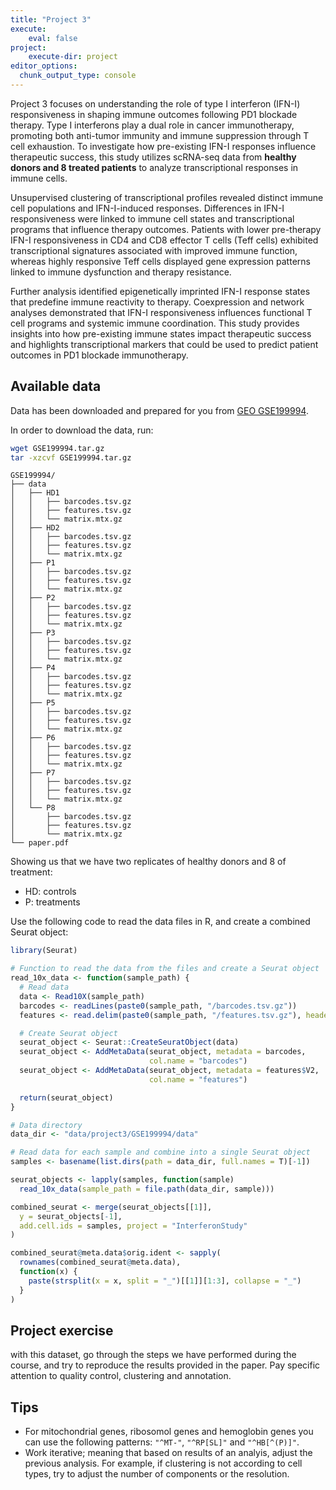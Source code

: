 ```yaml
---
title: "Project 3"
execute:
    eval: false
project:
    execute-dir: project
editor_options: 
  chunk_output_type: console
---
```



Project 3 focuses on understanding the role of type I interferon (IFN-I) responsiveness in shaping immune outcomes following PD1 blockade therapy. Type I interferons play a dual role in cancer immunotherapy, promoting both anti-tumor immunity and immune suppression through T cell exhaustion. To investigate how pre-existing IFN-I responses influence therapeutic success, this study utilizes scRNA-seq data from **healthy donors and 8 treated patients** to analyze transcriptional responses in immune cells.  

Unsupervised clustering of transcriptional profiles revealed distinct immune cell populations and IFN-I-induced responses. Differences in IFN-I responsiveness were linked to immune cell states and transcriptional programs that influence therapy outcomes. Patients with lower pre-therapy IFN-I responsiveness in CD4 and CD8 effector T cells (Teff cells) exhibited transcriptional signatures associated with improved immune function, whereas highly responsive Teff cells displayed gene expression patterns linked to immune dysfunction and therapy resistance.  

Further analysis identified epigenetically imprinted IFN-I response states that predefine immune reactivity to therapy. Coexpression and network analyses demonstrated that IFN-I responsiveness influences functional T cell programs and systemic immune coordination. This study provides insights into how pre-existing immune states impact therapeutic success and highlights transcriptional markers that could be used to predict patient outcomes in PD1 blockade immunotherapy.  

## Available data

Data has been downloaded and prepared for you from [GEO GSE199994](https://www.ncbi.nlm.nih.gov/geo/query/acc.cgi?acc=GSE199994). 

In order to download the data, run:

```bash
wget GSE199994.tar.gz
tar -xzcvf GSE199994.tar.gz
```

```
GSE199994/
├── data
│   ├── HD1
│   │   ├── barcodes.tsv.gz
│   │   ├── features.tsv.gz
│   │   └── matrix.mtx.gz
│   ├── HD2
│   │   ├── barcodes.tsv.gz
│   │   ├── features.tsv.gz
│   │   └── matrix.mtx.gz
│   ├── P1
│   │   ├── barcodes.tsv.gz
│   │   ├── features.tsv.gz
│   │   └── matrix.mtx.gz
│   ├── P2
│   │   ├── barcodes.tsv.gz
│   │   ├── features.tsv.gz
│   │   └── matrix.mtx.gz
│   ├── P3
│   │   ├── barcodes.tsv.gz
│   │   ├── features.tsv.gz
│   │   └── matrix.mtx.gz
│   ├── P4
│   │   ├── barcodes.tsv.gz
│   │   ├── features.tsv.gz
│   │   └── matrix.mtx.gz
│   ├── P5
│   │   ├── barcodes.tsv.gz
│   │   ├── features.tsv.gz
│   │   └── matrix.mtx.gz
│   ├── P6
│   │   ├── barcodes.tsv.gz
│   │   ├── features.tsv.gz
│   │   └── matrix.mtx.gz
│   ├── P7
│   │   ├── barcodes.tsv.gz
│   │   ├── features.tsv.gz
│   │   └── matrix.mtx.gz
│   └── P8
│       ├── barcodes.tsv.gz
│       ├── features.tsv.gz
│       └── matrix.mtx.gz
└── paper.pdf
```

Showing us that we have two replicates of healthy donors and 8 of treatment:

- HD: controls
- P: treatments


Use the following code to read the data files in R, and create a combined Seurat object:

```r
library(Seurat)

# Function to read the data from the files and create a Seurat object
read_10x_data <- function(sample_path) {
  # Read data
  data <- Read10X(sample_path)
  barcodes <- readLines(paste0(sample_path, "/barcodes.tsv.gz"))
  features <- read.delim(paste0(sample_path, "/features.tsv.gz"), header = FALSE)

  # Create Seurat object
  seurat_object <- Seurat::CreateSeuratObject(data)
  seurat_object <- AddMetaData(seurat_object, metadata = barcodes, 
                               col.name = "barcodes")
  seurat_object <- AddMetaData(seurat_object, metadata = features$V2,
                               col.name = "features")

  return(seurat_object)
}

# Data directory
data_dir <- "data/project3/GSE199994/data"

# Read data for each sample and combine into a single Seurat object
samples <- basename(list.dirs(path = data_dir, full.names = T)[-1])

seurat_objects <- lapply(samples, function(sample) 
  read_10x_data(sample_path = file.path(data_dir, sample)))

combined_seurat <- merge(seurat_objects[[1]],
  y = seurat_objects[-1],
  add.cell.ids = samples, project = "InterferonStudy"
)

combined_seurat@meta.data$orig.ident <- sapply(
  rownames(combined_seurat@meta.data),
  function(x) {
    paste(strsplit(x = x, split = "_")[[1]][1:3], collapse = "_")
  }
)
```


::: {.callout-important}
## Project exercise

with this dataset, go through the steps we have performed during the course, and try to reproduce the results provided in the paper. Pay specific attention to quality control, clustering and annotation. 
:::

## Tips

- For mitochondrial genes, ribosomol genes and hemoglobin genes you can use the following patterns: `"^MT-"`, `"^RP[SL]"` and `"^HB[^(P)]"`. 
- Work iterative; meaning that based on results of an analyis, adjust the previous analysis. For example, if clustering is not according to cell types, try to adjust the number of components or the resolution. 
